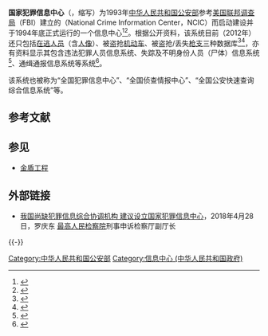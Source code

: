 {{NoteTA
|1=zh-tw:資訊中心; zh-cn:信息中心
}}
'''国家犯罪信息中心'''（{{lang-en|China Crime Information Center}}，缩写'''{{lang|en|CCIC}}'''）为1993年[[中华人民共和国公安部|中华人民共和国公安部]]参考[[美国|美国]][[联邦调查局|联邦调查局]]（FBI）建立的{{link-en|国家犯罪資訊中心|National Crime Information Center}}（National Crime Information Center，NCIC）而启动建设并于1994年底正式运行的一个信息中心<ref>{{cite web |title=案例研究 - 公安部部级人口信息管理系统项目开发 |url=https://www.neusoft.com/cn/upload/files/20111027/1319684199191.pdf |publisher=东软集团 |accessdate=2019-03-04 |archive-date=2020-09-25 |archive-url=https://web.archive.org/web/20200925195318/https://www.neusoft.com/cn/upload/files/20111027/1319684199191.pdf |dead-url=no }}</ref><ref>{{cite web |title=中国电子政务进程  /  国家“金字”工程 / 金盾工程 |url=http://www.china.com.cn/zhuanti2005/txt/2003-02/27/content_5283732.htm |website=中国网 |accessdate=2019-03-04 |date=2003-02-27 |archive-date=2020-09-27 |archive-url=https://web.archive.org/web/20200927020256/http://www.china.com.cn/zhuanti2005/txt/2003-02/27/content_5283732.htm |dead-url=no }}</ref>。根据公开资料，该系统目前（2012年）还只包括[[通缉犯|在逃人员]]（含[[照片|人像]]）、被盗抢[[机动车|机动车]]、被盗抢/丢失[[枪支|枪支]]三种数据库<ref>{{cite book |author1=程宏斌 |title=刑事科学技术在刑事案件侦查中的实践与应用 |date=2012年2月1日 |isbn=9787807637561 |url=https://books.google.com/books?id=ZaF9DwAAQBAJ&pg=PT20 |accessdate=2019-03-04 |archive-date=2020-09-30 |archive-url=https://web.archive.org/web/20200930214859/https://books.google.com/books?id=ZaF9DwAAQBAJ&pg=PT20 |dead-url=no }}</ref><ref name=content_5301673>{{cite web |author1=新华社 |title=2002年-2003中国政府机构IT应用分析 |url=http://www.china.com.cn/zhuanti2005/////txt/2003-03/27/content_5301673.htm |website=中国网 |accessdate=2019-03-04 |date=2003-03-27 |archive-date=2020-02-20 |archive-url=https://web.archive.org/web/20200220160146/http://www.china.com.cn/zhuanti2005/////txt/2003-03/27/content_5301673.htm }}</ref>，亦有资料显示其包含违法犯罪人员信息系统{{R|侦查情报学}}、失踪及不明身份人员（尸体）信息系统<ref>{{cite book |title=GA 417.1-2003 公安综合信息系统规范 第1部分 共享数据项集 |publisher=中国标准出版社 |isbn= |edition=2003-05-01 |accessdate=2019-03-04}}</ref>、通缉通报信息系统等系统<ref name=侦查情报学>{{cite book |author1=刘刚 |title=侦查情报学 |isbn=9787511895837 |url=https://books.google.com/books?id=kt1yDwAAQBAJ&pg=PT75&dq=CCIC#v=onepage&q=CCIC&f=false |accessdate=2019-03-04 |archive-date=2019-05-12 |archive-url=https://web.archive.org/web/20190512132043/https://books.google.com/books?id=kt1yDwAAQBAJ&pg=PT75&dq=CCIC#v=onepage&q=CCIC&f=false |dead-url=no }}</ref>。

该系统也被称为“全国犯罪信息中心”{{R|content_5301673}}、“全国侦查情报中心”{{R|侦查情报学}}、“全国公安快速查询综合信息系统”等。

== 参考文献 ==
{{Reflist}}

== 参见 ==
{{Portal box|中华人民共和国|警察与执法|信息技术}}
* [[金盾工程|金盾工程]]

==外部链接==
* [https://k.sina.com.cn/article_1644948230_620beb060200061v3.html 我国尚缺犯罪信息综合协调机构 建议设立国家犯罪信息中心]{{Wayback|url=https://k.sina.com.cn/article_1644948230_620beb060200061v3.html |date=20201104152625 }}，2018年4月28日，罗庆东 [[最高人民检察院|最高人民检察院]]刑事申诉检察厅副厅长

{{-}}
{{中华人民共和国公安部}}

[[Category:中华人民共和国公安部|Category:中华人民共和国公安部]]
[[Category:信息中心_(中华人民共和国政府)|Category:信息中心 (中华人民共和国政府)]]